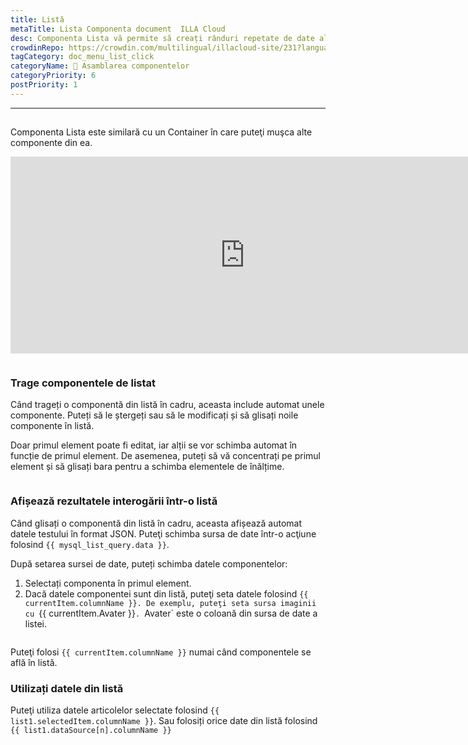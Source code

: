 ```yaml
---
title: Listă
metaTitle: Lista Componenta document  ILLA Cloud
desc: Componenta Lista vă permite să creați rânduri repetate de date al căror aspect și simț sunt definite de dvs.
crowdinRepo: https://crowdin.com/multilingual/illacloud-site/231?languages=ro&filter=basic&value=0
tagCategory: doc_menu_list_click
categoryName: 🧬 Asamblarea componentelor
categoryPriority: 6
postPriority: 1
---
```


* * *

## <h2 hidden>Lista</h2>

Componenta Lista este similară cu un Container în care puteţi muşca alte componente din ea.

<iframe width="750" height="315" src="https://www.youtube.com/embed/5rtzkJxEe5o" title="How to use List Component in ILLA Cloud? ILLA Tutorial." frameborder="0" allow="accelerometer; autoplay; clipboard-write; encrypted-media; gyroscope; picture-in-picture; web-share" allowfullscreen></iframe>

<img
  src='https://cdn.illacloud.com/official-website/img/docs/assemble/list.png'
  alt=""
/>

### Trage componentele de listat

Când trageți o componentă din listă în cadru, aceasta include automat unele componente. Puteți să le ștergeți sau să le modificați și să glisați noile componente în listă. 

Doar primul element poate fi editat, iar alții se vor schimba automat în funcție de primul element. De asemenea, puteți să vă concentrați pe primul element și să glisați bara pentru a schimba elementele de înălțime.

<img
  src='https://cdn.illacloud.com/official-website/img/docs/assemble/list1.png'
  alt=""
/>

### Afișează rezultatele interogării într-o listă

Când glisați o componentă din listă în cadru, aceasta afișează automat datele testului în format JSON. Puteţi schimba sursa de date într-o acţiune folosind `{{ mysql_list_query.data }}`. 

După setarea sursei de date, puteți schimba datele componentelor:

1.  Selectați componenta în primul element. 
2.  Dacă datele componentei sunt din listă, puteţi seta datele folosind `{{ currentItem.columnName }}. De exemplu, puteţi seta sursa imaginii cu `{{ currentItem.Avater }}`. `Avater\` este o coloană din sursa de date a listei.

<img
  src='https://cdn.illacloud.com/official-website/img/docs/assemble/list2.png'
  alt=""
/>

Puteţi folosi `{{ currentItem.columnName }}` numai când componentele se află în listă. 

### Utilizați datele din listă

Puteţi utiliza datele articolelor selectate folosind `{{ list1.selectedItem.columnName }}`. Sau folosiți orice date din listă folosind `{{ list1.dataSource[n].columnName }}`

<img
  src='https://cdn.illacloud.com/official-website/img/docs/assemble/list3.png'
  alt=""
/>
